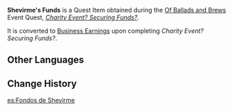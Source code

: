 {{Item Infobox
|id           = 120049
|image        = Item Business Earnings.png
|type         = Quest Items
|description  = The funds possessed by the shop owner named [[Shevirme]]. The Fairbrew Jelly within is meant to be used to purchase 50 boxes of [[Fruits of the Festival]] from [[Angel's Share]].
|source1      = Given during [[Charity Event? Securing Funds?]]
}}
'''Shevirme's Funds''' is a Quest Item obtained during the [[Of Ballads and Brews]] Event Quest, ''[[Charity Event? Securing Funds?]]''.

It is converted to [[Business Earnings]] upon completing ''Charity Event? Securing Funds?''.

==Other Languages==
{{Other Languages
|default_hidden = 1
|en      = Shevirme's Funds
|zhs     = 沙瓦玛的「采购资金」
|zhs_rm  = Shāwǎmǎ de "Cǎigòu Zījīn"
|zht     = 沙瓦瑪的「採購資金」
|zht_rm  = Shāwǎmǎ de "Cǎigòu Zījīn"
|ja      = シェヴァマの「仕入れ資金」
|ja_rm   = Shevama no "Shiire Shikin"
|ko      = 셰비르메의 「구매 자금」
|ko_rm   = Syebireume-ui "Gumae Jageum"
|es      = Fondos de Shevirme
|fr      = Budget de Shevirme
|ru      = Средства Шевирма
|th      = "เงินทุนซื้อของ" ของ Shevirme
|th_rm   = 
|vi      = Tiền Vốn Của Shevirme
|de      = Shevirmes „Beschaffungsmittel“
|id      = Dana Shevirme
|pt      = Fundos de Shevirme
|tr      = Shevirme'nin Sermayesi
|it      = Fondi di Shevirme
}}

==Change History==
{{Change History|3.1}}

[[es:Fondos de Shevirme]]